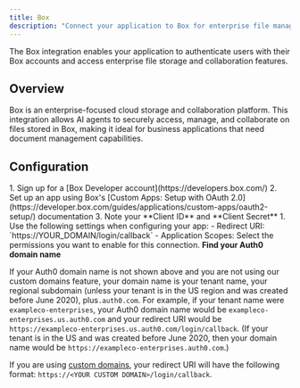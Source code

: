 ```yaml
---
title: Box
description: "Connect your application to Box for enterprise file management and collaboration."
---
```


The Box integration enables your application to authenticate users with their Box accounts and access enterprise file storage and collaboration features.

## Overview

Box is an enterprise-focused cloud storage and collaboration platform. This integration allows AI agents to securely access, manage, and collaborate on files stored in Box, making it ideal for business applications that need document management capabilities.

## Configuration

<Steps>
  <Step title="Set up app in Box">
    1. Sign up for a [Box Developer account](https://developers.box.com/)
    2. Set up an app using Box's [Custom Apps: Setup with OAuth 2.0](https://developer.box.com/guides/applications/custom-apps/oauth2-setup/) documentation
    3. Note your **Client ID** and **Client Secret**
  </Step>
  <Step title="Configure for Auth0">
    1. Use the following settings when configuring your app:
      - Redirect URI: `https://YOUR_DOMAIN/login/callback`
      - Application Scopes: Select the permissions you want to enable for this connection.
  </Step>
</Steps>

<Info>
<b>Find your Auth0 domain name</b>

If your Auth0 domain name is not shown above and you are not using our custom domains feature, your domain name is your tenant name, your regional subdomain (unless your tenant is in the US region and was created before June 2020), plus`.auth0.com`. For example, if your tenant name were `exampleco-enterprises`, your Auth0 domain name would be `exampleco-enterprises.us.auth0.com` and your redirect URI would be `https://exampleco-enterprises.us.auth0.com/login/callback`. (If your tenant is in the US and was created before June 2020, then your domain name would be `https://exampleco-enterprises.auth0.com`.)

If you are using [custom domains](https://auth0.com/docs/custom-domains), your redirect URI will have the following format: `https://<YOUR CUSTOM DOMAIN>/login/callback`.
</Info>

